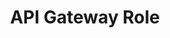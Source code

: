 ---
id: "sd_medium_mc_017"
questionType: "MULTIPLE_CHOICE"
title: "API Gateway Role"
description: "What is a key function of an API Gateway?"
difficulty: "MEDIUM"
category: "System Design"
options:
  - "Storing user sessions"
  - "Routing requests to appropriate services"
  - "Managing database schemas"
  - "Encrypting all backend data"
correctAnswer: 1
---